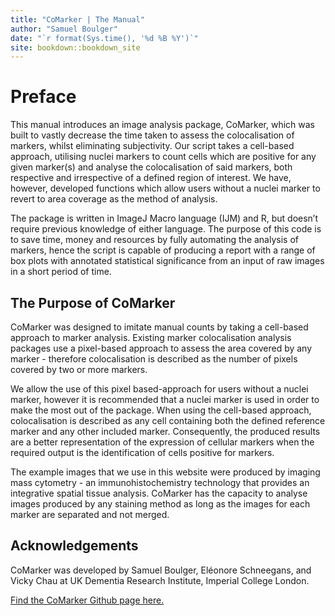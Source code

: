 ```yaml
---
title: "CoMarker | The Manual"
author: "Samuel Boulger"
date: "`r format(Sys.time(), '%d %B %Y')`"
site: bookdown::bookdown_site
---
```


# Preface {-}

This manual introduces an image analysis package, CoMarker, which was built to vastly decrease the time taken to assess the colocalisation of markers, whilst eliminating subjectivity. Our script takes a cell-based approach, utilising nuclei markers to count cells which are positive for any given marker(s) and analyse the colocalisation of said markers, both respective and irrespective of a defined region of interest. We have, however, developed functions which allow users without a nuclei marker to revert to area coverage as the method of analysis.

The package is written in ImageJ Macro language (IJM) and R, but doesn't require previous knowledge of either language. The purpose of this code is to save time, money and resources by fully automating the analysis of markers, hence the script is capable of producing a report with a range of box plots with annotated statistical significance from an input of raw images in a short period of time.

## The Purpose of CoMarker {-}

CoMarker was designed to imitate manual counts by taking a cell-based approach to marker analysis. Existing marker colocalisation analysis packages use a pixel-based approach to assess the area covered by any marker - therefore colocalisation is described as the number of pixels covered by two or more markers.

We allow the use of this pixel based-approach for users without a nuclei marker, however it is recommended that a nuclei marker is used in order to make the most out of the package. When using the cell-based approach, colocalisation is described as any cell containing both the defined reference marker and any other included marker. Consequently, the produced results are a better representation of the expression of cellular markers when the required output is the identification of cells positive for markers.

The example images that we use in this website were produced by imaging mass cytometry - an immunohistochemistry technology that provides an integrative spatial tissue analysis. CoMarker has the capacity to analyse images produced by any staining method as long as the images for each marker are separated and not merged.

## Acknowledgements {-}

CoMarker was developed by Samuel Boulger, Eléonore Schneegans, and Vicky Chau at UK Dementia Research Institute, Imperial College London.

[Find the CoMarker Github page here.](https://github.com/eleonore-schneeg/CoMarker)

